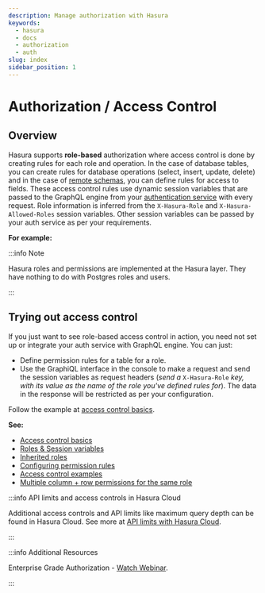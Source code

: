 ```yaml
---
description: Manage authorization with Hasura
keywords:
  - hasura
  - docs
  - authorization
  - auth
slug: index
sidebar_position: 1
---
```



# Authorization / Access Control

## Overview

Hasura supports **role-based** authorization where access control is done by creating rules for each role and operation.
In the case of database tables, you can create rules for database operations (select, insert, update, delete) and in the
case of [remote schemas](/remote-schemas/index.mdx), you can define rules for access to fields. These access control
rules use dynamic session variables that are passed to the GraphQL engine from your
[authentication service](/auth/authentication/index.mdx) with every request. Role information is inferred from the
`X-Hasura-Role` and `X-Hasura-Allowed-Roles` session variables. Other session variables can be passed by your auth
service as per your requirements.

**For example:**

<Thumbnail src='/img/auth/hasura-perms.png' alt='Create a permission rule' width='800px' />

:::info Note

Hasura roles and permissions are implemented at the Hasura layer. They have nothing to do with Postgres roles and users.

:::

## Trying out access control

If you just want to see role-based access control in action, you need not set up or integrate your auth service with
GraphQL engine. You can just:

- Define permission rules for a table for a role.
- Use the GraphiQL interface in the console to make a request and send the session variables as request headers (_send
  a_ `X-Hasura-Role` _key, with its value as the name of the role you've defined rules for_). The data in the response
  will be restricted as per your configuration.

Follow the example at [access control basics](/auth/authorization/basics.mdx).

**See:**

- [Access control basics](/auth/authorization/basics.mdx)
- [Roles & Session variables](/auth/authorization/roles-variables.mdx)
- [Inherited roles](/auth/authorization/inherited-roles.mdx)
- [Configuring permission rules](/auth/authorization/permission-rules.mdx)
- [Access control examples](/auth/authorization/common-roles-auth-examples.mdx)
- [Multiple column + row permissions for the same role](/auth/authorization/role-multiple-rules.mdx)

:::info API limits and access controls in Hasura Cloud

Additional access controls and API limits like maximum query depth can be found in Hasura Cloud. See more at
[API limits with Hasura Cloud](/security/api-limits.mdx).

:::

:::info Additional Resources

Enterprise Grade Authorization -
[Watch Webinar](https://hasura.io/events/webinar/authorization-modeling-hasura/?pg=docs&plcmt=body&cta=watch-webinar&tech=).

:::
